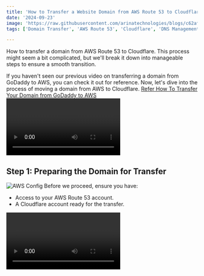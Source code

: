 ```yaml
---
title: 'How to Transfer a Website Domain from AWS Route 53 to Cloudflare: A Step-by-Step Guide'
date: '2024-09-23'
image: 'https://raw.githubusercontent.com/arinatechnologies/blogs/c62afd4b56064386a9bca4304f2998b17a484561/images/awstocloudflare.webp'
tags: ['Domain Transfer', 'AWS Route 53', 'Cloudflare', 'DNS Management', 'Website Hosting','Cloud Management']

---
```

How to transfer a domain from AWS Route 53 to Cloudflare. This process might seem a bit complicated, but we'll break it down into manageable steps to ensure a smooth transition.

If you haven't seen our previous video on transferring a domain from GoDaddy to AWS, you can check it out for reference. Now, let's dive into the process of moving a domain from AWS to Cloudflare.
[Refer How To Transfer Your Domain from GoDaddy to AWS](https://www.arinatechnologies.com/posts/godaddy-aws)
<Video id="y47qSZTW0Og" title="How To Transfer Your Domain from GoDaddy to AWS"/>
## Step 1: Preparing the Domain for Transfer
![AWS Config](https://raw.githubusercontent.com/arinatechnologies/blogs/445678d36fdfea685c9e441b563bd471c98b9235/images/aws%20to%20cloudflare/route53.webp)
Before we proceed, ensure you have:
- Access to your AWS Route 53 account.
- A Cloudflare account ready for the transfer.
<Video id="MxZej0rjInc" title="How to Transfer a Website Domain from AWS Route 53 to Cloudflare "/>
In AWS Route 53:
![AWS Route 53](https://raw.githubusercontent.com/arinatechnologies/blogs/445678d36fdfea685c9e441b563bd471c98b9235/images/aws%20to%20cloudflare/registerdomains.webp)
1. Navigate to the **Registered Domains** section in the AWS Management Console.
2. Find the domain you want to transfer.
3. Before initiating the transfer, disable **Auto-Renew** for this domain. This prevents automatic renewal during the transfer process.
4. Turn off the **Transfer Lock** to allow other registrars, like Cloudflare, to accept the domain. This change may take a few minutes to propagate.

## Step 2: Obtain the Authorization Code
![Authorization Code](https://raw.githubusercontent.com/arinatechnologies/blogs/445678d36fdfea685c9e441b563bd471c98b9235/images/aws%20to%20cloudflare/authorizationcode.webp)
![Transfer Out](https://raw.githubusercontent.com/arinatechnologies/blogs/445678d36fdfea685c9e441b563bd471c98b9235/images/aws%20to%20cloudflare/transferout.webp)
1. In the **Registered Domains** section, look for the **Transfer Out** option.
2. Click on **Transfer to Another Registrar** and request the **Authorization Code**. AWS will generate a code for you. Copy this code, as it will be needed to authorize the transfer to Cloudflare.

## Step 3: Starting the Transfer on Cloudflare
![Domain Registration](https://raw.githubusercontent.com/arinatechnologies/blogs/445678d36fdfea685c9e441b563bd471c98b9235/images/aws%20to%20cloudflare/domainregistering.webp)
1. Go to [Cloudflare](https://www.cloudflare.com) and log into your account.
2. In the Cloudflare dashboard, navigate to the **Domain Registration** section.
![Transfer Domain](https://raw.githubusercontent.com/arinatechnologies/blogs/445678d36fdfea685c9e441b563bd471c98b9235/images/aws%20to%20cloudflare/transferdomains.webp) 
3. Choose the **Transfer Domain** option and enter the domain name you wish to transfer. Click **Continue**.
4. If you haven't already added the domain in Cloudflare, you'll be prompted to do so now. Enter the domain name and click **Continue**.

## Step 4: Updating Nameservers in AWS Route 53
![Nameservers](https://raw.githubusercontent.com/arinatechnologies/blogs/445678d36fdfea685c9e441b563bd471c98b9235/images/aws%20to%20cloudflare/nameservers.webp)
To successfully transfer your domain, you need to update the nameservers:
1. Go back to your AWS Route 53 account.
2. Navigate to the **Registered Domains** section and select your domain.
![Edit Name Servers](https://raw.githubusercontent.com/arinatechnologies/blogs/445678d36fdfea685c9e441b563bd471c98b9235/images/aws%20to%20cloudflare/editnameservers.webp)
3. Click on **Edit Name Servers**. Update the nameservers to the ones provided by Cloudflare.
4. *Always keep a backup of your original nameserver settings in case you need to revert changes.*
5. Save the changes. Note that DNS propagation can take up to 24 hours.

## Step 5: Validate the Nameservers

- After a few hours, return to your Cloudflare dashboard. Cloudflare will automatically validate the updated nameservers.
- Once validated, your domain will be marked as **Ready to Transfer** in Cloudflare.

## Step 6: Finalize the Transfer in Cloudflare
![Cloudflare](https://raw.githubusercontent.com/arinatechnologies/blogs/445678d36fdfea685c9e441b563bd471c98b9235/images/aws%20to%20cloudflare/requestauthorization.webp)
1. In the Cloudflare dashboard, select the domain that is ready for transfer.
2. Enter the **Authorization Code** you copied from AWS Route 53.
3. Review the pricing details and add a payment method in Cloudflare to cover the transfer fee.
4. Confirm and proceed with the transfer. Cloudflare will then initiate the transfer process.

## Step 7: Approve the Transfer in AWS Route 53
![Approve](https://raw.githubusercontent.com/arinatechnologies/blogs/445678d36fdfea685c9e441b563bd471c98b9235/images/aws%20to%20cloudflare/approve.webp)
AWS will send an email to the domain's registered email address to approve the transfer:
1. Check your email and click the link provided to approve the domain transfer. This step is crucial to confirm that you consent to the transfer.
2. Approve the transfer in the AWS console to expedite the process.

## Step 8: Monitoring the Transfer
![Active](https://raw.githubusercontent.com/arinatechnologies/blogs/445678d36fdfea685c9e441b563bd471c98b9235/images/aws%20to%20cloudflare/managedomains.webp)
- The transfer might take a few hours to complete. You can monitor the status in the Cloudflare dashboard.
- Once the transfer is complete, the domain status in Cloudflare will change to **Active**.

## Step 9: Post-Transfer Configurations

1. Verify that the domain is properly set up in Cloudflare and that the DNS records are configured correctly.
2. Adjust any additional settings in Cloudflare, such as automatic renewals and domain locks.

## Conclusion

#### Congratulations! You've successfully transferred your domain from AWS Route 53 to Cloudflare. Remember, it's always a good idea to keep backups of your original settings and follow each step carefully to avoid any interruptions.
--- 
 [ Refer Cloud Consulting](https://www.arinatechnologies.com/consulting) <br/>
Ready to take your cloud infrastructure to the next level? Please reach out to us [ Contact Us](https://www.arinatechnologies.com/contact) <br/>